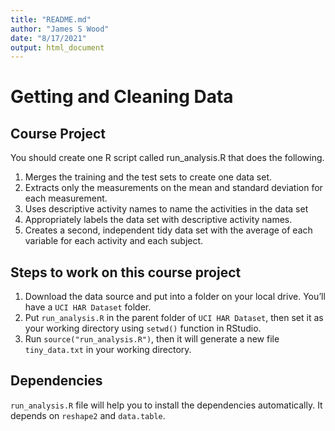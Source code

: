 ```yaml
---
title: "README.md"
author: "James S Wood"
date: "8/17/2021"
output: html_document
---
```


# Getting and Cleaning Data

## Course Project

You should create one R script called run_analysis.R that does the following.

1. Merges the training and the test sets to create one data set.
2. Extracts only the measurements on the mean and standard deviation for each measurement.
3. Uses descriptive activity names to name the activities in the data set
4. Appropriately labels the data set with descriptive activity names.
5. Creates a second, independent tidy data set with the average of each variable for each activity and each subject.

## Steps to work on this course project

1. Download the data source and put into a folder on your local drive. You'll have a ```UCI HAR Dataset``` folder.
2. Put ```run_analysis.R``` in the parent folder of ```UCI HAR Dataset```, then set it as your working directory using ```setwd()``` function in RStudio.
3. Run ```source("run_analysis.R")```, then it will generate a new file ```tiny_data.txt``` in your working directory.

## Dependencies

```run_analysis.R``` file will help you to install the dependencies automatically. It depends on ```reshape2``` and ```data.table```. 
